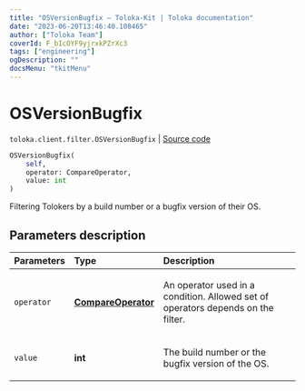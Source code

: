 ```yaml
---
title: "OSVersionBugfix — Toloka-Kit | Toloka documentation"
date: "2023-06-20T13:46:40.108465"
author: ["Toloka Team"]
coverId: F_bIcOYF9yjrxkPZrXc3
tags: ["engineering"]
ogDescription: ""
docsMenu: "tkitMenu"
---
```


# OSVersionBugfix

`toloka.client.filter.OSVersionBugfix` | [Source code](https://github.com/Toloka/toloka-kit/blob/v1.2.0/src/client/filter.py#L633)

```python
OSVersionBugfix(
    self,
    operator: CompareOperator,
    value: int
)
```

Filtering Tolokers by a build number or a bugfix version of their OS.

## Parameters description

| Parameters | Type | Description |
| :----------| :----| :-----------|
`operator`|**[CompareOperator](/docs/toloka-kit/reference/toloka.client.primitives.operators.CompareOperator)**|<p>An operator used in a condition. Allowed set of operators depends on the filter.</p>
`value`|**int**|<p>The build number or the bugfix version of the OS.</p>